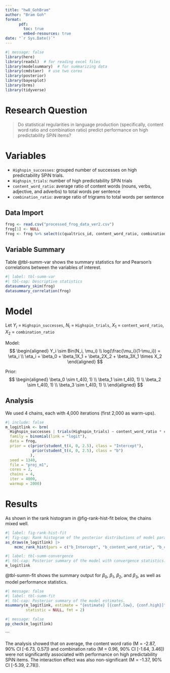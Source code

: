 ```yaml
---
title: "hw8_GohBram"
author: "Bram Goh"
format: 
      pdf:
        toc: true
        embed-resources: true
date: "`r Sys.Date()`"
---
```


```r
#| message: false
library(here)
library(readxl)  # for reading excel files
library(modelsummary)  # for summarizing data
library(cmdstanr)  # use two cores
library(posterior)
library(bayesplot)
library(brms)
library(tidyverse)
```

# Research Question

> Do statistical regularities in language production (specifically, content word ratio and combination ratio) predict performance on high predictability SPiN items?

# Variables

- `Highspin_successes`: grouped number of successes on high predictability SPiN trials.
- `Highspin_trials`: number of high predictability SPiN trials
- `content_word_ratio`: average ratio of content words (nouns, verbs, adjective, and adverbs) to total words per sentence
- `combination_ratio`: average ratio of trigrams to total words per sentence

## Data Import

```r
frog <- read.csv("processed_frog_data_ver2.csv")
frog[1] <- NULL
frog <- frog %>% select(c(qualtrics_id, content_word_ratio, combination_ratio, Highspin_successes, Highspin_trials))
```

## Variable Summary

Table @tbl-summ-var shows the summary statistics for and Pearson's correlations between the variables of interest.

```r
#| label: tbl-summ-var
#| tbl-cap: Descriptive statistics
datasummary_skim(frog)
datasummary_correlation(frog)
```

# Model

Let $Y_i$ = `Highspin_successes`, $N_i$ = `Highspin_trials`, $X_1$ = `content_word_ratio`, $X_2$ = `combination_ratio`

Model:
$$
  \begin{aligned}
    Y_i \sim Bin(N_i, \mu_i)
\\
log(\frac{\mu_i}{1-\mu_i}) = \eta_i
\\
\eta_i = \beta_0 + \beta_1X_1 + \beta_2X_2 + \beta_3X_1 \times X_2
  \end{aligned}
$$

Prior:
$$
  \begin{aligned}
    \beta_0 \sim t_4(0, 1) \\
    \beta_1 \sim t_4(0, 1) \\
    \beta_2 \sim t_4(0, 1) \\
    \beta_3 \sim t_4(0, 1) \\
  \end{aligned}
$$

## Analysis

We used 4 chains, each with 4,000 iterations (first 2,000 as warm-ups). 

```r
#| include: false
m_logitlink <- brm(
  Highspin_successes | trials(Highspin_trials) ~ content_word_ratio * combination_ratio,
  family = binomial(link = "logit"),
  data = frog,
  prior = c(prior(student_t(4, 0, 2.5), class = "Intercept"),
            prior(student_t(4, 0, 2.5), class = "b")
           ),
  seed = 1340,
  file = "proj_m1",
  cores = 2,
  chains = 4,
  iter = 4000,
  warmup = 2000)
```

# Results

As shown in the rank histogram in @fig-rank-hist-fit below, the chains mixed well.

```r
#| label: fig-rank-hist-fit
#| fig-cap: Rank histogram of the posterior distributions of model parameters.
as_draws(m_logitlink) |>
    mcmc_rank_hist(pars = c("b_Intercept", "b_content_word_ratio", "b_combination_ratio", "b_content_word_ratio:combination_ratio"))
```

```r
#| label: tbl-summ-convergence
#| tbl-cap: Posterior summary of the model with convergence statistics.
m_logitlink
```

@tbl-summ-fit shows the summary output for $\beta_0$, $\beta_1$, $\beta_2$, and $\beta_3$, as well as model performance statistics.
```r
#| message: false
#| label: tbl-summ-fit
#| tbl-cap: Posterior summary of the model estimates.
msummary(m_logitlink, estimate = "{estimate} [{conf.low}, {conf.high}]",
         statistic = NULL, fmt = 2)
```

```r
#| message: false
pp_check(m_logitlink)
```
```

The analysis showed that on average, the content word ratio (M = -2.87, 90% CI [-6.73, 0.57]) and combination ratio (M = 0.96, 90% CI [-1.64, 3.46]) were not significantly associated with performance on high predictability SPiN items. The interaction effect was also non-significant (M = -1.37, 90% CI [-5.39, 2.78]).
